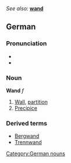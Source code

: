 ''See also:'' '''[[wand]]'''
==German==
[[Category:German nouns]]
===Pronunciation===
*{{IPA|/ˈvand/}}
*{{SAMPA|/"vand/}}

===Noun===
'''Wand''' ''f''
#[[wall|Wall]], [[partition]]
#[[precipice|Precipice]]

{{de-decl-noun|Wand|Wände|Wand|Wände|Wand|Wänden|Wand|Wände}}

===Derived terms===
*[[Bergwand]]
*[[Trennwand]]